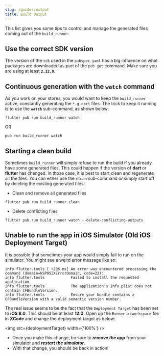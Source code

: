 ```yaml
---
slug: /guides/output
title: Build Output
---
```


This list gives you some tips to control and manage the generated files coming
out of the `build_runner`.

## Use the correct SDK version

The version of the `sdk` used in the `pubspec.yaml` has a big influence on what
packages are downloaded as part of the `pub get` command. Make sure you are
using at least **`2.12.0`**.

## Continuous generation with the `watch` command

As you work on your stores, you would want to keep the `build_runner` active,
constantly generating the `*.g.dart` files. The trick to keep it running is to
use the **`watch`** sub-command, as shown below:

```
flutter pub run build_runner watch
```

OR

```
pub run build_runner watch
```

## Starting a clean build

Sometimes `build_runner` will simply refuse to run the build if you already have
some generated files. This could happen if the version of **dart** or
**flutter** has changed. In those case, it is best to start clean and regenerate
all the files. You can either use the `clean` sub-command or simply start off by
deleting the existing generated files.

- Clean and remove all generated files

```
flutter pub run build_runner clean
```

- Delete conflicting files

```
flutter pub run build_runner watch --delete-conflicting-outputs
```

## Unable to run the app in iOS Simulator (Old iOS Deployment Target)

It is possible that sometimes your app would simply fail to run on the
simulator. You might see a weird error message like so:

```
info flutter.tools [ +206 ms] An error was encountered processing the command (domain=NSPOSIXErrorDomain, code=22):
info flutter.tools            Failed to install the requested application
info flutter.tools            The application's Info.plist does not contain CFBundleVersion.
info flutter.tools            Ensure your bundle contains a CFBundleVersion with a valid semantic version number.
```

The real issue seems to be the fact that the `Deployment Target` has been set to
**iOS 8.0**. This should be at least **12.0**. Open up the `Runner.xcworkspace`
file in **XCode** and change the deployment target as below:


<img src={deploymentTarget} width={'100%'} />

- Once you make this change, be sure to _**remove the app**_ from your simulator
  and _**restart the simulator**_.
- With that change, you should be back in action!
